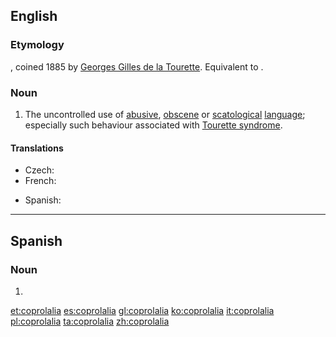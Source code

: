 ==English==

===Etymology===
{{borrowing|fr|coprolalie|lang=en}}, coined 1885 by [[w:Georges Gilles de la Tourette|Georges Gilles de la Tourette]]. Equivalent to {{confix|copro|lalia|lang=en}}.

===Noun===
{{wikipedia}}
{{en-noun|~}}

# The uncontrolled use of [[abusive]], [[obscene]] or [[scatological]] [[language]]; especially such behaviour associated with [[Tourette syndrome]].

====Translations====
{{trans-top|uncontrolled use of obscenity}}
* Czech: {{t+|cs|koprolálie|f}}
* French: {{t+|fr|coprolalie|f}}
{{trans-mid}}
* Spanish: {{t+|es|coprolalia|f}}
{{trans-bottom}}

----

==Spanish==
{{wikipedia|lang=es}}

===Noun===
{{es-noun|f}}

# {{l/en|coprolalia}}

[[et:coprolalia]]
[[es:coprolalia]]
[[gl:coprolalia]]
[[ko:coprolalia]]
[[it:coprolalia]]
[[pl:coprolalia]]
[[ta:coprolalia]]
[[zh:coprolalia]]